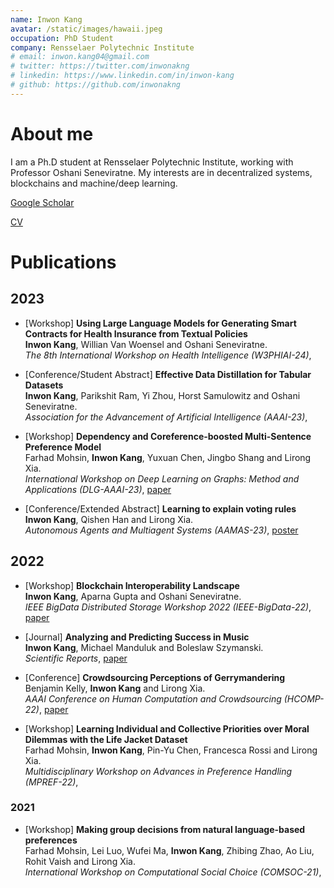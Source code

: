 ```yaml
---
name: Inwon Kang
avatar: /static/images/hawaii.jpeg
occupation: PhD Student
company: Rensselaer Polytechnic Institute
# email: inwon.kang04@gmail.com
# twitter: https://twitter.com/inwonakng
# linkedin: https://www.linkedin.com/in/inwon-kang
# github: https://github.com/inwonakng
---
```


# About me

I am a Ph.D student at Rensselaer Polytechnic Institute, working with Professor Oshani Seneviratne.
My interests are in decentralized systems, blockchains and machine/deep learning.

[Google Scholar](https://scholar.google.com/citations?user=ef-tRpMAAAAJ&hl=en&inst=5831747260623323207)

[CV](/static/pdf/resume.pdf)

# Publications

## 2023
- [Workshop]
**Using Large Language Models for Generating Smart Contracts for Health Insurance from Textual Policies**<br/>
**Inwon Kang**, Willian Van Woensel and Oshani Seneviratne.<br/>
*The 8th International Workshop on Health Intelligence (W3PHIAI-24)*, 

- [Conference/Student Abstract]
**Effective Data Distillation for Tabular Datasets**<br/>
**Inwon Kang**, Parikshit Ram, Yi Zhou, Horst Samulowitz and Oshani Seneviratne.<br/>
*Association for the Advancement of Artificial Intelligence (AAAI-23)*, 

- [Workshop] 
**Dependency and Coreference-boosted Multi-Sentence Preference Model**<br/>
Farhad Mohsin, **Inwon Kang**, Yuxuan Chen, Jingbo Shang and Lirong Xia.<br/>
*International Workshop on Deep Learning on Graphs: Method and Applications (DLG-AAAI-23)*, 
[paper](https://farhadmohsin.github.io/docs/cpc_multiref-dlg-2023.pdf)

- [Conference/Extended Abstract] 
**Learning to explain voting rules**<br/>
**Inwon Kang**, Qishen Han and Lirong Xia.<br/>
*Autonomous Agents and Multiagent Systems (AAMAS-23)*,
[poster](/static/pdf/Explainable_Voting_EAAMO_Poster.pdf)

## 2022

- [Workshop]
**Blockchain Interoperability Landscape**<br/>
**Inwon Kang**, Aparna Gupta and Oshani Seneviratne.<br/>
*IEEE BigData Distributed Storage Workshop 2022 (IEEE-BigData-22)*,
[paper](https://arxiv.org/abs/2212.09227)

- [Journal]
**Analyzing and Predicting Success in Music**<br/>
**Inwon Kang**, Michael Manduluk and Boleslaw Szymanski.<br/>
*Scientific Reports*,
[paper](https://www.nature.com/articles/s41598-022-25430-9)

- [Conference]
**Crowdsourcing Perceptions of Gerrymandering**<br/>
Benjamin Kelly, **Inwon Kang** and Lirong Xia.<br/>
*AAAI Conference on Human Computation and Crowdsourcing (HCOMP-22)*,
[paper](https://ojs.aaai.org/index.php/HCOMP/article/view/21993)

- [Workshop]
**Learning Individual and Collective Priorities over Moral Dilemmas with the Life Jacket Dataset**<br/>
Farhad Mohsin, **Inwon Kang**, Pin-Yu Chen, Francesca Rossi and Lirong Xia.<br/>
*Multidisciplinary Workshop on Advances in Preference Handling (MPREF-22)*,

### 2021
- [Workshop]
**Making group decisions from natural language-based preferences**<br/>
Farhad Mohsin, Lei Luo, Wufei Ma, **Inwon Kang**, Zhibing Zhao, Ao Liu, Rohit Vaish and Lirong Xia.<br/>
*International Workshop on Computational Social Choice (COMSOC-21)*,
